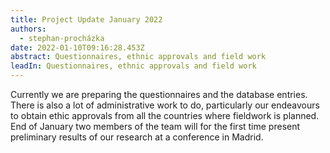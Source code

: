 ```yaml
---
title: Project Update January 2022
authors:
  - stephan-procházka
date: 2022-01-10T09:16:28.453Z
abstract: Questionnaires, ethnic approvals and field work
leadIn: Questionnaires, ethnic approvals and field work
---
```

Currently we are preparing the questionnaires and the database entries. There is also a lot of administrative work to do, particularly our endeavours to obtain ethic approvals from all the countries where fieldwork is planned. End of January two members of the team will for the first time present preliminary results of our research at a conference in Madrid.